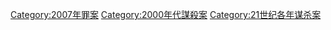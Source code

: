 {{cat topic in year| topic=谋杀案| year=2007}}

[[Category:2007年罪案|Category:2007年罪案]]
[[Category:2000年代謀殺案|Category:2000年代謀殺案]]
[[Category:21世纪各年谋杀案|Category:21世纪各年谋杀案]]
